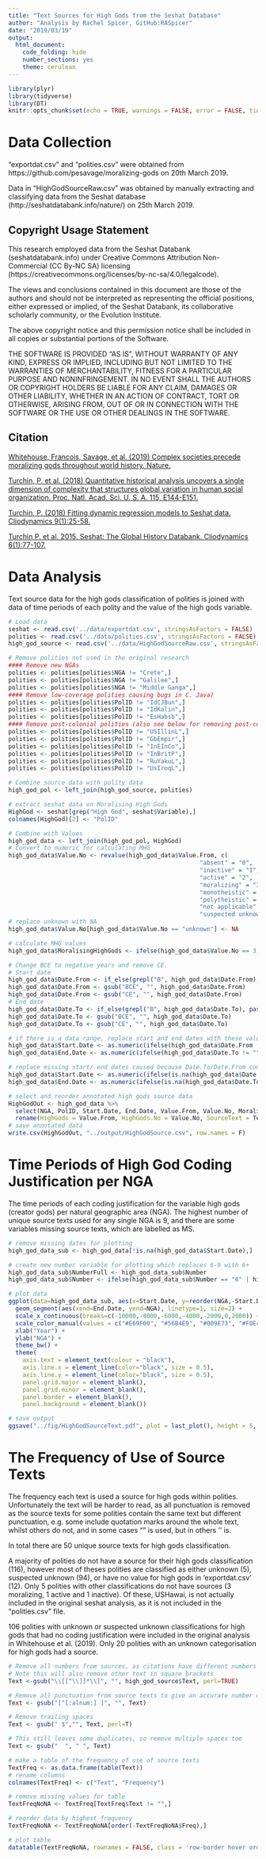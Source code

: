 ```yaml
---
title: "Text Sources for High Gods from the Seshat Database"
author: "Analysis by Rachel Spicer, GitHub:RASpicer"
date: "2019/03/19"
output: 
  html_document:
    code_folding: hide
    number_sections: yes
    theme: cerulean
---
```


```r
library(plyr)
library(tidyverse)
library(DT)
knitr::opts_chunk$set(echo = TRUE, warnings = FALSE, error = FALSE, tidy=TRUE, message = FALSE)
```

# Data Collection

"exportdat.csv" and "polities.csv" were obtained from https://github.com/pesavage/moralizing-gods on 20th March 2019. 

Data in "HighGodSourceRaw.csv" was obtained by manually extracting and classifying data from the Seshat database (http://seshatdatabank.info/nature/) on 25th March 2019. 

## Copyright Usage Statement
This research employed data from the Seshat Databank (seshatdatabank.info) under Creative Commons Attribution Non-Commercial (CC By-NC SA) licensing (https://creativecommons.org/licenses/by-nc-sa/4.0/legalcode).

The views and conclusions contained in this document are those of the authors and should not be interpreted as representing the official positions, either expressed or implied, of the Seshat Databank, its collaborative scholarly community, or the Evolution Institute.

The above copyright notice and this permission notice shall be included in all copies or substantial portions of the Software.

THE SOFTWARE IS PROVIDED "AS IS", WITHOUT WARRANTY OF ANY KIND, EXPRESS OR IMPLIED, INCLUDING BUT NOT LIMITED TO THE WARRANTIES OF MERCHANTABILITY, FITNESS FOR A PARTICULAR PURPOSE AND NONINFRINGEMENT. IN NO EVENT SHALL THE AUTHORS OR COPYRIGHT HOLDERS BE LIABLE FOR ANY CLAIM, DAMAGES OR OTHER LIABILITY, WHETHER IN AN ACTION OF CONTRACT, TORT OR OTHERWISE, ARISING FROM, OUT OF OR IN CONNECTION WITH THE SOFTWARE OR THE USE OR OTHER DEALINGS IN THE SOFTWARE.

## Citation

[Whitehouse, Francois, Savage, et al. (2019) Complex societies precede moralizing gods throughout world history. Nature.](https://www.nature.com/articles/s41586-019-1043-4)

[Turchin, P. et al. (2018) Quantitative historical analysis uncovers a single dimension of complexity that structures global variation in human social organization. Proc. Natl. Acad. Sci. U. S. A. 115, E144-E151.](https://www.pnas.org/content/115/2/E144)

[Turchin, P. (2018) Fitting dynamic regression models to Seshat data. Cliodynamics 9(1):25-58.](https://escholarship.org/uc/item/99x6r11m)

[Turchin P. et al. 2015. Seshat: The Global History Databank. Cliodynamics 6(1):77-107.](https://escholarship.org/uc/item/9qx38718)


# Data Analysis

Text source data for the high gods classification of polities is joined with data of time periods of each polity and the value of the high gods variable. 

```r
# Load data
seshat <- read.csv('../data/exportdat.csv', stringsAsFactors = FALSE)
polities <- read.csv('../data/polities.csv', stringsAsFactors = FALSE)
high_god_source <- read.csv('../data/HighGodSourceRaw.csv', stringsAsFactors = FALSE)

# Remove polities not used in the original research
#### Remove new NGAs
polities <- polities[polities$NGA != "Crete",] 
polities <- polities[polities$NGA != "Galilee",]
polities <- polities[polities$NGA != "Middle Ganga",]
#### Remove low-coverage polities causing bugs in C. Java)
polities <- polities[polities$PolID != "IdCJBun",] 
polities <- polities[polities$PolID != "IdKalin",] 
polities <- polities[polities$PolID != "EsHabsb",] 
#### Remove post-colonial polities (also see below for removing post-colonial polities from NGAs with only 2 polities)
polities <- polities[polities$PolID != "USIllinL",]
polities <- polities[polities$PolID != "GbEmpir",]
polities <- polities[polities$PolID != "InEInCo",]
polities <- polities[polities$PolID != "InBritP",]
polities <- polities[polities$PolID != "RuYakuL",]
polities <- polities[polities$PolID != "UsIroqL",]

# Combine source data with polity data
high_god_pol <- left_join(high_god_source, polities)

# extract seshat data on Moralising High Gods
HighGod <- seshat[grep("High God", seshat$Variable),]
colnames(HighGod)[2] <- "PolID"

# Combine with Values
high_god_data <- left_join(high_god_pol, HighGod)
# Convert to numeric for calculating MHG
high_god_data$Value.No <- revalue(high_god_data$Value.From, c(
                                                      "absent" = "0",
                                                      "inactive" = "1",
                                                      "active" = "2",
                                                      "moralizing" = "3",
                                                      "monotheistic" = "1",
                                                      "polytheistic" = "2",
                                                      "not applicable" = "unknown",
                                                      "suspected unknown" = "unknown"))
# replace unknown with NA
high_god_data$Value.No[high_god_data$Value.No == "unknown"] <- NA 

# calculate MHG values
high_god_data$MoralisingHighGods <- ifelse(high_god_data$Value.No == 3, 1, 0)

# Change BCE to negative years and remove CE. 
# Start date
high_god_data$Date.From <- if_else(grepl("B", high_god_data$Date.From), paste0("-",high_god_data$Date.From), high_god_data$Date.From)
high_god_data$Date.From <- gsub("BCE", "", high_god_data$Date.From)
high_god_data$Date.From <- gsub("CE", "", high_god_data$Date.From)
# End date
high_god_data$Date.To <- if_else(grepl("B", high_god_data$Date.To), paste0("-",high_god_data$Date.To), high_god_data$Date.To)
high_god_data$Date.To <- gsub("BCE", "", high_god_data$Date.To)
high_god_data$Date.To <- gsub("CE", "", high_god_data$Date.To)

# if there is a data range, replace start and end dates with these values
high_god_data$Start.Date <- as.numeric(ifelse(high_god_data$Date.From != "", high_god_data$Date.From, high_god_data$Start))
high_god_data$End.Date <- as.numeric(ifelse(high_god_data$Date.To != "" | is.na(high_god_data$Date.From) == TRUE, high_god_data$Date.To, high_god_data$End))

# replace missing start/ end dates caused because Date.To/Date.From contained missing values (as this polity & variable combination was not included in exportdat.csv; NA rather than "") with dates originally from polities.csv
high_god_data$Start.Date <- as.numeric(ifelse(is.na(high_god_data$Date.From) == TRUE, high_god_data$Start, high_god_data$Start.Date))
high_god_data$End.Date <- as.numeric(ifelse(is.na(high_god_data$Date.To) == TRUE, high_god_data$End, high_god_data$End.Date))

# select and reorder annotated high gods source data
HighGodOut <- high_god_data %>%
  select(NGA, PolID, Start.Date, End.Date, Value.From, Value.No, MoralisingHighGods, Text, Number) %>%
  rename(HighGods = Value.From, HighGods.No = Value.No, SourceText = Text)
# save annotated data
write.csv(HighGodOut, "../output/HighGodSource.csv", row.names = F)
```

# Time Periods of High God Coding Justification per NGA

The time periods of each coding justification for the variable high gods (creator gods) per natural geographic area (NGA). The highest number of unique source texts used for any single NGA is 9, and there are some variables missing source texts, which are labelled as MS.

```r
# remove missing dates for plotting
high_god_data_sub <- high_god_data[!is.na(high_god_data$Start.Date),]

# create new number variable for plotting which replaces 6-9 with 6+
high_god_data_sub$NumberFull <- high_god_data_sub$Number
high_god_data_sub$Number <- ifelse(high_god_data_sub$Number == "6" | high_god_data_sub$Number == "7" | high_god_data_sub$Number == "8" |  high_god_data_sub$Number == "9", "6+", high_god_data_sub$Number)

# plot data
ggplot(data=high_god_data_sub, aes(x=Start.Date, y=reorder(NGA,-Start.Date), color = Number)) +
  geom_segment(aes(xend=End.Date, yend=NGA), linetype=1, size=2) +
  scale_x_continuous(breaks=c(-10000,-8000,-6000,-4000,-2000,0,2000)) +
  scale_color_manual(values = c("#E69F00", "#56B4E9", "#009E73", "#F0E442", "#0072B2", "#D55E00", "black"), na.value= "#999999") +
  xlab("Year") +
  ylab("NGA") +
  theme_bw() +
  theme(
    axis.text = element_text(colour = "black"),
    axis.line.x = element_line(color="black", size = 0.5),
    axis.line.y = element_line(color="black", size = 0.5),
    panel.grid.major = element_blank(),
    panel.grid.minor = element_blank(),
    panel.border = element_blank(),
    panel.background = element_blank())

# save output
ggsave("../fig/HighGodSourceText.pdf", plot = last_plot(), height = 5, width = 8.5)
```

# The Frequency of Use of Source Texts

The frequency each text is used a source for high gods within polities. Unfortunately the text will be harder to read, as all punctuation is removed as the source texts for some polities contain the same text but different punctuation, e.g. some include quotation marks around the whole text, whilst others do not, and in some cases "" is used, but in others '' is.

In total there are 50 unique source texts for high gods classification.

A majority of polities do not have a source for their high gods classification (116), however most of theses polities are classified as either unknown (5), suspected unknown (94), or have no value for high gods in 'exportdat.csv' (12). Only 5 polities with other classifications do not have sources (3 moralizing, 1 active and 1 inactive). Of these, USHawai, is not actually included in the original seshat analysis, as it is not included in the "polities.csv" file.

106 polities with unknown or suspected unknown classifications for high gods that had no coding justification were included in the original analysis in Whitehouse et al. (2019). Only 20 polities with an unknown categorisation for high gods had a source.  

```r
# Remove all numbers from sources, as citations have different numbers for each entry i.e. [No.]
# Note this will also remove other text in square brackets
Text <-gsub("\\[[^\\]]*\\]", "", high_god_source$Text, perl=TRUE)

# Remove all punctuation from source texts to give an accurate number of different texts (some have "", whilst others do not, but the text itself is the same)
Text <- gsub("[^[:alnum:] ]", "", Text)

# Remove trailing spaces
Text <- gsub(" $","", Text, perl=T)

# This still leaves some duplicates, so remove multiple spaces too
Text <- gsub("  ", " ", Text)

# make a table of the frequency of use of source texts
TextFreq <- as.data.frame(table(Text))
# rename columns
colnames(TextFreq) <- c("Text", "Frequency")

# remove missing values for table
TextFreqNoNA <- TextFreq[TextFreq$Text != "",]

# reorder data by highest frequency
TextFreqNoNA <- TextFreqNoNA[order(-TextFreqNoNA$Freq),]

# plot table
datatable(TextFreqNoNA, rownames = FALSE, class = 'row-border hover order-column')
```

